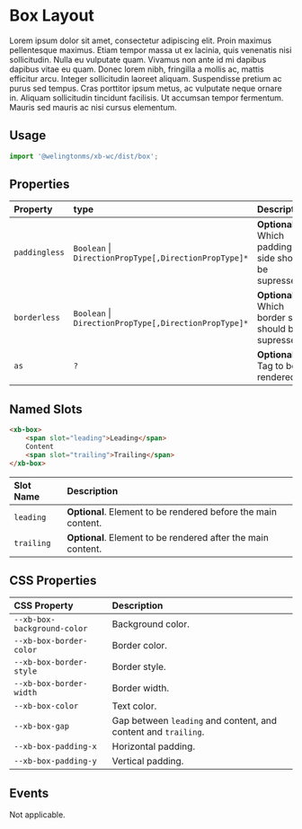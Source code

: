 

# Box Layout

Lorem ipsum dolor sit amet, consectetur adipiscing elit. Proin maximus pellentesque maximus. Etiam tempor massa ut ex lacinia, quis venenatis nisi sollicitudin. Nulla eu vulputate quam. Vivamus non ante id mi dapibus dapibus vitae eu quam. Donec lorem nibh, fringilla a mollis ac, mattis efficitur arcu. Integer sollicitudin laoreet aliquam. Suspendisse pretium ac purus sed tempus. Cras porttitor ipsum metus, ac vulputate neque ornare in. Aliquam sollicitudin tincidunt facilisis. Ut accumsan tempor fermentum. Mauris sed mauris ac nisi cursus elementum.

## Usage

```jsx
import '@welingtonms/xb-wc/dist/box';
```

<Canvas>
	<Story id="foundation-layouts-box--playground" />
</Canvas>

## Properties

| Property      | type                                                      | Description                                           |
| :------------ | :-------------------------------------------------------- | :---------------------------------------------------- |
| `paddingless` | `Boolean` &#124; `DirectionPropType[,DirectionPropType]*` | **Optional**. Which padding side should be supressed. |
| `borderless`  | `Boolean` &#124; `DirectionPropType[,DirectionPropType]*` | **Optional**. Which border side should be supressed.  |
| `as`          | `?`                                                       | **Optional**. Tag to be rendered.                     |

## Named Slots

```html
<xb-box>
	<span slot="leading">Leading</span>
	Content
	<span slot="trailing">Trailing</span>
</xb-box>
```

| Slot Name  | Description                                                   |
| :--------- | :------------------------------------------------------------ |
| `leading`  | **Optional**. Element to be rendered before the main content. |
| `trailing` | **Optional**. Element to be rendered after the main content.  |

## CSS Properties

| CSS Property                | Description                                                    |
| :-------------------------- | :------------------------------------------------------------- |
| `--xb-box-background-color` | Background color.                                              |
| `--xb-box-border-color`     | Border color.                                                  |
| `--xb-box-border-style`     | Border style.                                                  |
| `--xb-box-border-width`     | Border width.                                                  |
| `--xb-box-color`            | Text color.                                                    |
| `--xb-box-gap`              | Gap between `leading` and content, and content and `trailing`. |
| `--xb-box-padding-x`        | Horizontal padding.                                            |
| `--xb-box-padding-y`        | Vertical padding.                                              |

## Events

Not applicable.
